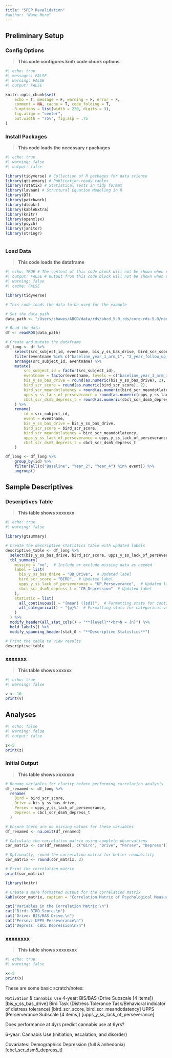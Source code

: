 ```yaml
---
title: "SPEP Revalidation"
#author: "Name Here"
---
```


## Preliminary Setup

::: panel-tabset

### Config Options

::: blue
> **This code configures knitr code chunk options**

```r
#| echo: true
#| messages: FALSE
#| warning: FALSE
#| output: FALSE

knitr::opts_chunk$set(
    echo = T, message = F, warning = F, error = F,
    comment = NA, cache = T, code_folding = T,
    R.options = list(width = 220, digits = 3),
    fig.align = "center",
    out.width = "75%", fig.asp = .75
)
```

:::

### Install Packages {.tabset .tabset-fade .tabset-pills}

::: blue
> **This code loads the necessary r packages**

```r
#| echo: true
#| warning: false
#| output: false

library(tidyverse) # Collection of R packages for data science
library(gtsummary) # Publication-ready tables
library(rstatix) # Statistical Tests in tidy format
library(lavaan) # Structural Equation Modeling in R
library(DT)
library(patchwork)
library(dlookr)
library(kableExtra)
library(knitr)
library(openxlsx)
library(psych)
library(janitor)
library(stringr)



```

:::

### Load Data
> **This code loads the dataframe**

```r
#| echo: TRUE # The content of this code block will not be shown when rendered
#| output: FALSE # Output from this code block will not be shown when rendered
#| warning: false
#| cache: FALSE

library(tidyverse)

# This code loads the data to be used for the example

# Set the data path
data_path <- "/Users/shawes/ABCD/data/rds/abcd_5.0_rds/core-rds-5.0/non-imaging_excluding_nt_5.0.rds"

# Read the data
df <- readRDS(data_path)

# Create and mutate the dataframe
df_long <- df %>%
    select(src_subject_id, eventname, bis_y_ss_bas_drive, bird_scr_score, bird_scr_meandotlatency, upps_y_ss_lack_of_perseverance, cbcl_scr_dsm5_depress_t) %>%
    filter(eventname %in% c("baseline_year_1_arm_1", "2_year_follow_up_y_arm_1", "4_year_follow_up_y_arm_1")) %>%
    arrange(src_subject_id, eventname) %>%
    mutate(
        src_subject_id = factor(src_subject_id),
        eventname = factor(eventname, levels = c("baseline_year_1_arm_1", "2_year_follow_up_y_arm_1", "4_year_follow_up_y_arm_1"), labels = c("Baseline", "Year_2", "Year_4")),
        bis_y_ss_bas_drive = round(as.numeric(bis_y_ss_bas_drive), 2),
        bird_scr_score = round(as.numeric(bird_scr_score), 2),
        bird_scr_meandotlatency = round(as.numeric(bird_scr_meandotlatency), 2),
        upps_y_ss_lack_of_perseverance = round(as.numeric(upps_y_ss_lack_of_perseverance), 2),
        cbcl_scr_dsm5_depress_t = round(as.numeric(cbcl_scr_dsm5_depress_t), 2),
    ) %>%
    rename(
        id = src_subject_id,
        event = eventname,
        bis_y_ss_bas_drive = bis_y_ss_bas_drive,
        bird_scr_score = bird_scr_score,
        bird_scr_meandotlatency = bird_scr_meandotlatency,
        upps_y_ss_lack_of_perseverance = upps_y_ss_lack_of_perseverance,
        cbcl_scr_dsm5_depress_t = cbcl_scr_dsm5_depress_t
    )

df_long <- df_long %>%
    group_by(id) %>%
    filter(all(c("Baseline", "Year_2", "Year_4") %in% event)) %>%
    ungroup()

```

:::

## Sample Descriptives

::: panel-tabset

### Descriptives Table {.tabset .tabset-fade .tabset-pills}

::: blue

> **This table shows xxxxxxx**

```r
#| echo: true
#| warning: false

library(gtsummary)

# Create the descriptive statistics table with updated labels
descriptive_table <- df_long %>%
  select(bis_y_ss_bas_drive, bird_scr_score, upps_y_ss_lack_of_perseverance, cbcl_scr_dsm5_depress_t) %>%
  tbl_summary(
    missing = "no",  # Include or exclude missing data as needed
    label = list(
      bis_y_ss_bas_drive = "BB_Drive",  # Updated label
      bird_scr_score = "BIRD",  # Updated label
      upps_y_ss_lack_of_perseverance = "UP_Perseverance",  # Updated label
      cbcl_scr_dsm5_depress_t = "CB_Depression"  # Updated label
    ),
    statistic = list(
      all_continuous() ~ "{mean} ({sd})",  # Formatting stats for continuous variables
      all_categorical() ~ "{p}%"  # Formatting stats for categorical variables
    )
  ) %>%
  modify_header(all_stat_cols() ~ "**{level}**<br>N = {n}") %>%
  bold_labels() %>%
  modify_spanning_header(stat_0 ~ "**Descriptive Statistics**")

# Print the table to view results
descriptive_table

```
:::

### xxxxxxx {.tabset .tabset-fade .tabset-pills}

::: blue

> **This table shows xxxxxx**

```r
#| echo: true
#| warning: false

v <- 10
print(v)


```

:::
:::

## Analyses

```r
#| echo: false
#| warning: false
#| output: false

z<-5
print(z)

```


::: panel-tabset

### Initial Output {.tabset .tabset-fade .tabset-pills}

::: blue

> **This table shows xxxxxxx**

```r

# Rename variables for clarity before performing correlation analysis
df_renamed <- df_long %>%
  rename(
    Bird = bird_scr_score,
    Drive = bis_y_ss_bas_drive,
    Persev = upps_y_ss_lack_of_perseverance,
    Depress = cbcl_scr_dsm5_depress_t
  )

# Ensure there are no missing values for these variables
df_renamed <- na.omit(df_renamed)

# Calculate the correlation matrix using complete observations
cor_matrix <- cor(df_renamed[, c("Bird", "Drive", "Persev", "Depress")], use = "complete.obs")

# Optionally, round the correlation matrix for better readability
cor_matrix <- round(cor_matrix, 2)

# Print the correlation matrix
print(cor_matrix)

library(knitr)

# Create a more formatted output for the correlation matrix
kable(cor_matrix, caption = "Correlation Matrix of Psychological Measures")

cat("Variables in the Correlation Matrix:\n")
cat("Bird: BIRD Score.\n")
cat("Drive: BIS/BAS Drive.\n")
cat("Persev: UPPS Perseverance\n")
cat("Depress: CBCL Depression\n\n")

```

:::

### xxxxxxxx

::: blue

> **This table shows xxxxxxxx**

```r
#| echo: true
#| warning: false

x<-5
print(x)

```

:::
:::



:::{.callout-note}
These are some basic scratch/notes:

`Motivation` & `Cannabis Use`
4-year:
BIS/BAS (Drive Subscale [4 items]) [bis_y_ss_bas_drive]
Bird Task (Distress Tolerance Task/Behavioral indicator of distress tolerance) [bird_scr_score, bird_scr_meandotlatency]
UPPS (Perserverance Subscale [4 items]) [upps_y_ss_lack_of_perseverance]

Does performance at 4yrs predict cannabis use at 6yrs?

6-year:
Cannabis Use (initiation, escalation, and disorder)

Covariates:
Demographics
Depression (full & anhedonia) [cbcl_scr_dsm5_depress_t]
:::




